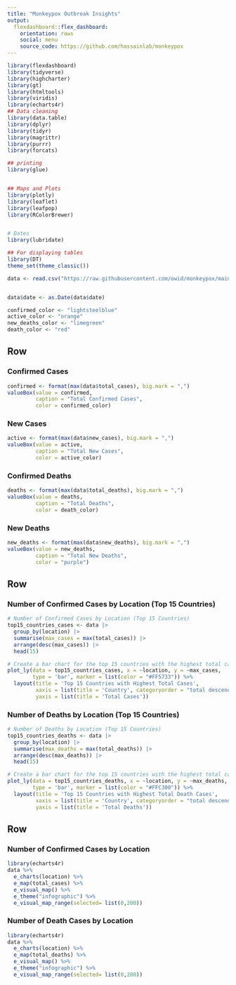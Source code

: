 ---
title: "Monkeypox Outbreak Insights"
output: 
  flexdashboard::flex_dashboard:
    orientation: rows
    social: menu
    source_code: https://github.com/hossainlab/monkeypox
---

```{r setup, include=FALSE}
library(flexdashboard)
library(tidyverse)
library(highcharter)
library(gt)
library(htmltools)
library(viridis)
library(echarts4r)
## Data cleaning 
library(data.table)
library(dplyr)
library(tidyr)
library(magrittr)
library(purrr)
library(forcats)

## printing 
library(glue)


## Maps and Plots
library(plotly)
library(leaflet)
library(leafpop)
library(RColorBrewer)


# Dates
library(lubridate) 

## For displaying tables
library(DT)
theme_set(theme_classic())
```

```{r, data-import, include=FALSE}
data <- read.csv("https://raw.githubusercontent.com/owid/monkeypox/main/owid-monkeypox-data.csv", stringsAsFactors = T)


data$date <- as.Date(data$date)
```

```{r, colors, include=FALSE}
confirmed_color <- "lightsteelblue"
active_color <- "orange"
new_deaths_color <- "limegreen"
death_color <- "red"
```


Row
-----------------------------------------------------------------------

### Confirmed Cases {.value-box}
```{r}
confirmed <- format(max(data$total_cases), big.mark = ",")
valueBox(value = confirmed, 
         caption = "Total Confirmed Cases", 
         color = confirmed_color)
```


### New Cases {.value-box}
```{r}
active <- format(max(data$new_cases), big.mark = ",")
valueBox(value = active, 
         caption = "Total New Cases", 
         color = active_color)
```

### Confirmed Deaths {.value-box}
```{r}
deaths <- format(max(data$total_deaths), big.mark = ",")
valueBox(value = deaths, 
         caption = "Total Deaths", 
         color = death_color)
```

### New Deaths {.value-box}
```{r}
new_deaths <- format(max(data$new_deaths), big.mark = ",")
valueBox(value = new_deaths, 
         caption = "Total New Deaths", 
         color = "purple")
```


Row 
-----------------------------------------------------------------------
### Number of Confirmed Cases by Location (Top 15 Countries)
```{r, include=FALSE}
# Number of Confirmed Cases by Location (Top 15 Countries)
top15_countries_cases <- data |> 
  group_by(location) |> 
  summarise(max_cases = max(total_cases)) |> 
  arrange(desc(max_cases)) |> 
  head(15)
```

```{r}
# Create a bar chart for the top 15 countries with the highest total cases
plot_ly(data = top15_countries_cases, x = ~location, y = ~max_cases, 
        type = 'bar', marker = list(color = "#FF5733")) %>%
  layout(title = 'Top 15 Countries with Highest Total Cases',
         xaxis = list(title = 'Country', categoryorder = "total descending"),
         yaxis = list(title = 'Total Cases'))

```


### Number of Deaths by Location (Top 15 Countries)
```{r, include = FALSE}
# Number of Deaths by Location (Top 15 Countries)
top15_countries_deaths <- data |> 
  group_by(location) |> 
  summarise(max_deaths = max(total_deaths)) |> 
  arrange(desc(max_deaths)) |> 
  head(15)
```

```{r}
# Create a bar chart for the top 15 countries with the highest total cases
plot_ly(data = top15_countries_deaths, x = ~location, y = ~max_deaths, 
        type = 'bar', marker = list(color = "#FFC300")) %>%
  layout(title = 'Top 15 Countries with Highest Total Death Cases',
         xaxis = list(title = 'Country', categoryorder = "total descending"),
         yaxis = list(title = 'Total Deaths'))
```



Row 
-----------------------------------------------------------------------
### Number of Confirmed Cases by Location {data-width=700}

```{r}
library(echarts4r)
data %>%
  e_charts(location) %>%
  e_map(total_cases) %>%
  e_visual_map() %>%
  e_theme("infographic") %>%
  e_visual_map_range(selected= list(0,200))
```


### Number of Death Cases by Location {data-width=700}

```{r}
library(echarts4r)
data %>%
  e_charts(location) %>%
  e_map(total_deaths) %>%
  e_visual_map() %>%
  e_theme("infographic") %>%
  e_visual_map_range(selected= list(0,200))
```
